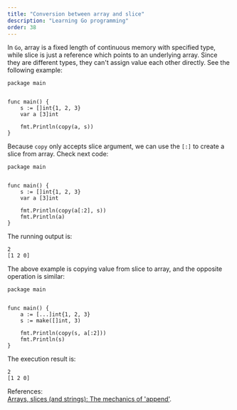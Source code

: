 ```yaml
---
title: "Conversion between array and slice"
description: "Learning Go programming"
order: 38
---
```



In `Go`, array is a fixed length of continuous memory with specified type, while slice is just a reference which points to an underlying array. Since they are different types, they can't assign value each other directly. See the following example:  

    package main
    
    
    func main() {
    	s := []int{1, 2, 3}
    	var a [3]int
    
    	fmt.Println(copy(a, s))
    }
Because `copy` only accepts slice argument, we can use the `[:]` to create a slice from array. Check next code:  

	package main
	
	
	func main() {
		s := []int{1, 2, 3}
		var a [3]int
	
		fmt.Println(copy(a[:2], s))
		fmt.Println(a)
	}

The running output is:  

	2
	[1 2 0]

The above example is copying value from slice to array, and the opposite operation is similar:  

	package main


    func main() {
    	a := [...]int{1, 2, 3}
    	s := make([]int, 3)
    
    	fmt.Println(copy(s, a[:2]))
    	fmt.Println(s)
    }

The execution result is:  

	2
	[1 2 0]

References:   
[Arrays, slices (and strings): The mechanics of 'append'](https://blog.golang.org/slices).
